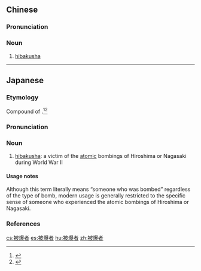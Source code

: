 ==Chinese==
{{zh-forms}}

===Pronunciation===
{{zh-pron
|m=bèibàozhě
|cat=n
}}

===Noun===
{{zh-noun}}

# [[hibakusha]]

----

==Japanese==
{{was fwotd|2015|August|6|lang=ja}}
<div style="float:right;">
{{wikipedia|lang=ja}}
{{wikipedia|Hibakusha}}
</div>
{{ja-kanjitab|ひ|ばく|しゃ|yomi=on}}

===Etymology===
Compound of {{compound|lang=ja|sort=ひばくしゃ|被爆|tr1=hibaku|t1=the act of being bombed|者|tr2=sha|t2=person}}.<ref name="KDJ">{{R:Kokugo Dai Jiten}}</ref><ref name="DJR">{{R:Daijirin}}</ref>

===Pronunciation===
{{ja-pron|ひばくしゃ|acc=2|acc2=3|y=o|dev=3|acc_ref=NHK,SMK5|acc2_ref=NHK,SMK5}}

===Noun===
{{ja-noun|ひばくしゃ}}

# [[hibakusha]]: a victim of the [[atomic]] bombings of Hiroshima or Nagasaki during World War II

====Usage notes====
Although this term literally means “someone who was bombed” regardless of the type of bomb, modern usage is generally restricted to the specific sense of someone who experienced the atomic bombings of Hiroshima or Nagasaki.

===References===
<references/>

[[cs:被爆者]]
[[es:被爆者]]
[[hu:被爆者]]
[[zh:被爆者]]